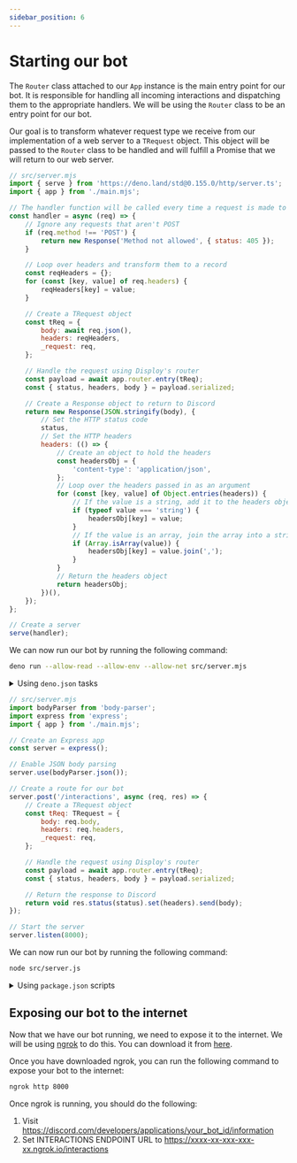 ```yaml
---
sidebar_position: 6
---
```



# Starting our bot

The `Router` class attached to our `App` instance is the main entry point for our bot. It is responsible for handling all incoming interactions and dispatching them to the appropriate handlers. We will be using the `Router` class to be an entry point for our bot.

Our goal is to transform whatever request type we receive from our implementation of a web server to a `TRequest` object. This object will be passed to the `Router` class to be handled and will fulfill a Promise that we will return to our web server.

<Tabs>

<TabItem value="Deno" label="Deno">

```js
// src/server.mjs
import { serve } from 'https://deno.land/std@0.155.0/http/server.ts';
import { app } from './main.mjs';

// The handler function will be called every time a request is made to our server
const handler = async (req) => {
	// Ignore any requests that aren't POST
	if (req.method !== 'POST') {
		return new Response('Method not allowed', { status: 405 });
	}

	// Loop over headers and transform them to a record
	const reqHeaders = {};
	for (const [key, value] of req.headers) {
		reqHeaders[key] = value;
	}

	// Create a TRequest object
	const tReq = {
		body: await req.json(),
		headers: reqHeaders,
		_request: req,
	};

	// Handle the request using Disploy's router
	const payload = await app.router.entry(tReq);
	const { status, headers, body } = payload.serialized;

	// Create a Response object to return to Discord
	return new Response(JSON.stringify(body), {
		// Set the HTTP status code
		status,
		// Set the HTTP headers
		headers: (() => {
			// Create an object to hold the headers
			const headersObj = {
				'content-type': 'application/json',
			};
			// Loop over the headers passed in as an argument
			for (const [key, value] of Object.entries(headers)) {
				// If the value is a string, add it to the headers object
				if (typeof value === 'string') {
					headersObj[key] = value;
				}
				// If the value is an array, join the array into a string with commas between each element
				if (Array.isArray(value)) {
					headersObj[key] = value.join(',');
				}
			}
			// Return the headers object
			return headersObj;
		})(),
	});
};

// Create a server
serve(handler);
```

We can now run our bot by running the following command:

```bash
deno run --allow-read --allow-env --allow-net src/server.mjs
```

<details>
  <summary> Using <code>deno.json</code> tasks </summary>

```json {4-7}
{
	{
	"importMap": "import_map.json",
	"tasks": {
		"start": "deno run --allow-read --allow-env --allow-net src/server.mjs",
		"deploy": "deno run --allow-read --allow-env src/deploy.mjs"
		}
	}
}
```

You can now run your bot by running the following command:

```bash
deno task start
```

Or to deploy commands:

```bash
deno task deploy
```

</details>

</TabItem>

<TabItem value="Node" label="Node">

```js
// src/server.mjs
import bodyParser from 'body-parser';
import express from 'express';
import { app } from './main.mjs';

// Create an Express app
const server = express();

// Enable JSON body parsing
server.use(bodyParser.json());

// Create a route for our bot
server.post('/interactions', async (req, res) => {
	// Create a TRequest object
	const tReq: TRequest = {
		body: req.body,
		headers: req.headers,
		_request: req,
	};

	// Handle the request using Disploy's router
	const payload = await app.router.entry(tReq);
	const { status, headers, body } = payload.serialized;

	// Return the response to Discord
	return void res.status(status).set(headers).send(body);
});

// Start the server
server.listen(8000);
```

We can now run our bot by running the following command:

```bash
node src/server.js
```

<details>
  <summary> Using <code>package.json</code> scripts </summary>

```json {3-6}
{
	...
	"scripts": {
		"start": "node src/server.mjs",
		"deploy": "node src/deploy.mjs"
	}
	...
}
```

You can now run your bot by running the following command:

```bash
npm run start
```

Or to deploy commands:

```bash
npm run deploy
```

</details>

</TabItem>

</Tabs>

## Exposing our bot to the internet

Now that we have our bot running, we need to expose it to the internet. We will be using [ngrok](https://ngrok.com/) to do this. You can download it from [here](https://ngrok.com/download).

Once you have downloaded ngrok, you can run the following command to expose your bot to the internet:

```bash
ngrok http 8000
```

Once ngrok is running, you should do the following:

1. Visit https://discord.com/developers/applications/your_bot_id/information
2. Set INTERACTIONS ENDPOINT URL to https://xxxx-xx-xxx-xxx-xx.ngrok.io/interactions
